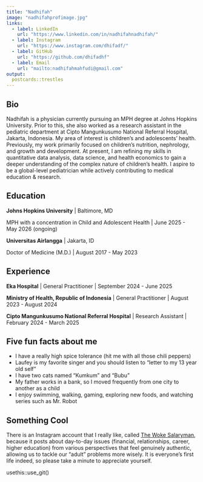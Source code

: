 ```yaml
---
title: "Nadhifah"
image: "nadhifahprofimage.jpg"
links:
  - label: LinkedIn
    url: "https://www.linkedin.com/in/nadhifahnadhifah/"
  - label: Instagram
    url: "https://www.instagram.com/dhifadf/"
  - label: GitHub
    url: "https://github.com/dhifadhf"
  - label: Email
    url: "mailto:nadhifahmahfudi@gmail.com"
output:
  postcards::trestles
---
```

 
## Bio

Nadhifah is a physician currently pursuing an MPH degree at Johns Hopkins University. Prior to this, she also worked as a research assistant in the pediatric department at Cipto Mangunkusumo National Referral Hospital, Jakarta, Indonesia. My area of interest is children's and adolescents’ health. Previously, my work primarily focused on children’s nutrition, nephrology, and growth and development. At present, I am refining my skills in quantitative data analysis, data science, and health economics to gain a deeper understanding of the complex nature of children’s health. I aspire to be a global-level pediatrician while actively contributing to medical education & research.

## Education

**Johns Hopkins University** | Baltimore, MD

MPH with a concentration in Child and Adolescent Health | June 2025 - May 2026 (ongoing)

**Universitas Airlangga** | Jakarta, ID

Doctor of Medicine (M.D.) | August 2017 - May 2023

## Experience

**Eka Hospital** | General Practitioner | September 2024 - June 2025

**Ministry of Health, Republic of Indonesia** | General Practitioner | August 2023 - August 2024

**Cipto Mangunkusumo National Referral Hospital** | Research Assistant | February 2024 - March 2025

## Five fun facts about me

- I have a really high spice tolerance (hit me with all those chili peppers)
- Laufey is my favorite singer and you should listen to "letter to my 13 year old self"
- I have two cats named "Kumkum" and "Bubu"
- My father works in a bank, so I moved frequently from one city to another as a child
- I enjoy swimming, walking, gaming, exploring new foods, and watching series such as Mr. Robot

## Something Cool

There is an Instagram account that I really like, called [The Woke Salaryman](https://www.instagram.com/thewokesalaryman/), because it posts about day-to-day issues (financial, relationships, career, higher education) from various perspectives that feel genuinely authentic, allowing us to tackle our "adult" problems more wisely. It is everyone's first life indeed, so please take a minute to appreciate yourself.

usethis::use_git()
